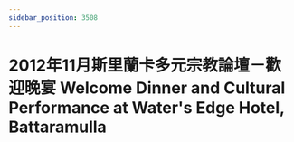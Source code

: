 ```yaml
---
sidebar_position: 3508
---
```



# 2012年11月斯里蘭卡多元宗教論壇－歡迎晚宴 Welcome Dinner and Cultural Performance at Water's Edge Hotel, Battaramulla


<ReactPlayer controls='true' url='https://tw4.amtb.de/redirect/media/himp4/25/25-158/25-158-0001.mp4' />
